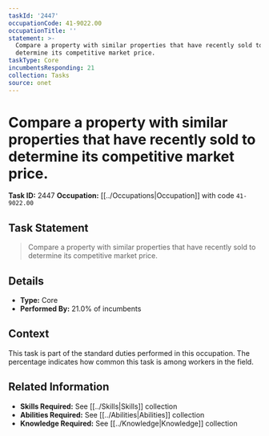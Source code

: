 ```yaml
---
taskId: '2447'
occupationCode: 41-9022.00
occupationTitle: ''
statement: >-
  Compare a property with similar properties that have recently sold to
  determine its competitive market price.
taskType: Core
incumbentsResponding: 21
collection: Tasks
source: onet
---
```

# Compare a property with similar properties that have recently sold to determine its competitive market price.

**Task ID:** 2447
**Occupation:** [[../Occupations|Occupation]] with code `41-9022.00`

## Task Statement

> Compare a property with similar properties that have recently sold to determine its competitive market price.

## Details

- **Type:** Core
- **Performed By:** 21.0% of incumbents

## Context

This task is part of the standard duties performed in this occupation. The percentage indicates how common this task is among workers in the field.

## Related Information

- **Skills Required:** See [[../Skills|Skills]] collection
- **Abilities Required:** See [[../Abilities|Abilities]] collection
- **Knowledge Required:** See [[../Knowledge|Knowledge]] collection
